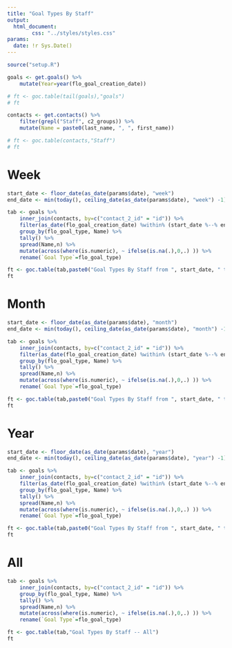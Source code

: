```yaml
---
title: "Goal Types By Staff"
output:
  html_document:
        css: "../styles/styles.css"
params:
  date: !r Sys.Date()
---
```


```r
source("setup.R")
```
```r

goals <- get.goals() %>%
    mutate(Year=year(flo_goal_creation_date))

# ft <- goc.table(tail(goals),"goals")
# ft

contacts <- get.contacts() %>%
    filter(grepl("Staff", c2_groups)) %>%
    mutate(Name = paste0(last_name, ", ", first_name))

# ft <- goc.table(contacts,"Staff")
# ft
```
# Week
```r
start_date <- floor_date(as_date(params$date), "week")
end_date <- min(today(), ceiling_date(as_date(params$date), "week") -1)

tab <- goals %>%
    inner_join(contacts, by=c("contact_2_id" = "id")) %>%
    filter(as_date(flo_goal_creation_date) %within% (start_date %--% end_date)) %>%
    group_by(flo_goal_type, Name) %>%
    tally() %>%
    spread(Name,n) %>%
    mutate(across(where(is.numeric), ~ ifelse(is.na(.),0,.) )) %>%
    rename(`Goal Type`=flo_goal_type)

ft <- goc.table(tab,paste0("Goal Types By Staff from ", start_date, " to ", end_date))
ft
```
# Month
```r
start_date <- floor_date(as_date(params$date), "month")
end_date <- min(today(), ceiling_date(as_date(params$date), "month") -1)

tab <- goals %>%
    inner_join(contacts, by=c("contact_2_id" = "id")) %>%
    filter(as_date(flo_goal_creation_date) %within% (start_date %--% end_date)) %>%
    group_by(flo_goal_type, Name) %>%
    tally() %>%
    spread(Name,n) %>%
    mutate(across(where(is.numeric), ~ ifelse(is.na(.),0,.) )) %>%
    rename(`Goal Type`=flo_goal_type)

ft <- goc.table(tab,paste0("Goal Types By Staff from ", start_date, " to ", end_date))
ft
```
# Year
```r
start_date <- floor_date(as_date(params$date), "year")
end_date <- min(today(), ceiling_date(as_date(params$date), "year") -1)

tab <- goals %>%
    inner_join(contacts, by=c("contact_2_id" = "id")) %>%
    filter(as_date(flo_goal_creation_date) %within% (start_date %--% end_date)) %>%
    group_by(flo_goal_type, Name) %>%
    tally() %>%
    spread(Name,n) %>%
    mutate(across(where(is.numeric), ~ ifelse(is.na(.),0,.) )) %>%
    rename(`Goal Type`=flo_goal_type)

ft <- goc.table(tab,paste0("Goal Types By Staff from ", start_date, " to ", end_date))
ft
```
# All
```r
tab <- goals %>%
    inner_join(contacts, by=c("contact_2_id" = "id")) %>%
    group_by(flo_goal_type, Name) %>%
    tally() %>%
    spread(Name,n) %>%
    mutate(across(where(is.numeric), ~ ifelse(is.na(.),0,.) )) %>%
    rename(`Goal Type`=flo_goal_type)

ft <- goc.table(tab,"Goal Types By Staff -- All")
ft
```

